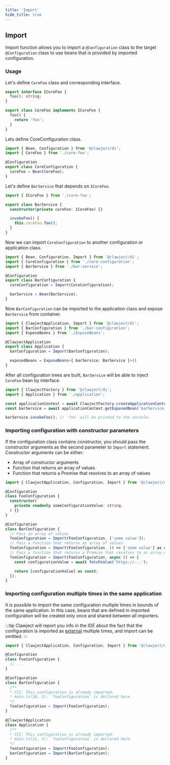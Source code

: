 ```yaml
---
title: 'Import'
hide_title: true
---
```


## Import

Import function allows you to import a `@Configuration` class to the target `@Configuration` class to use beans that is provided by imported configuration.

### Usage

Let's define `CoreFoo` class and corresponding interface.

```ts title="core-foo.ts"
export interface ICoreFoo {
  foo(): string;
}

export class CoreFoo implements ICoreFoo {
  foo() {
    return 'foo';
  }
}
```

Lets define CoreConfiguration class.

```ts title="core-configuration.ts"
import { Bean, Configuration } from '@clawject/di';
import { CoreFoo } from './core-foo';

@Configuration
export class CoreConfiguration {
  coreFoo = Bean(CoreFoo);
}
```

Let's define `BarService` that depends on `ICoreFoo`.

```ts title="bar-service.ts"
import { ICoreFoo } from './core-foo';

export class BarService {
  constructor(private coreFoo: ICoreFoo) {}

  invokeFoo() {
    this.coreFoo.foo();
  }
}
```

Now we can import `CoreConfiguration` to another configuration or application class.

```ts title="bar-configuration.ts"
import { Bean, Configuration, Import } from '@clawject/di';
import { CoreConfiguration } from './core-configuration';
import { BarService } from './bar-service';

@Configuration
export class BarConfiguration {
  coreConfiguration = Import(CoreConfiguration);

  barService = Bean(BarService);
}
```

Now `BarConfiguration` can be imported to the application class and expose `BarService` from container.

```ts title="application.ts"
import { ClawjectApplication, Import } from '@clawject/di';
import { BarConfiguration } from './bar-configuration';
import { ExposeBeans } from './ExposeBeans';

@ClawjectApplication
export class Application {
  barConfiguration = Import(BarConfiguration);

  exposedBeans = ExposeBeans<{ barService: BarService }>()
}
```

After all configuration trees are built, `BarService` will be able to inject `CoreFoo` bean by interface.

```ts title="main.ts"
import { ClawjectFactory } from '@clawject/di';
import { Application } from './application';

const applicationContext = await ClawjectFactory.createApplicationContext(Application);
const barService = await applicationContext.getExposedBean('barService');

barService.invokeFoo(); // 'foo' will be printed to the console.
```

### Importing configuration with constructor parameters

If the configuration class contains constructor, you should pass the constructor arguments as the second parameter to `Import` statement.
Constructor arguments can be either:
- Array of constructor arguments
- Function that returns an array of values
- Function that returns a Promise that resolves to an array of values

```ts
import { ClawjectApplication, Configuration, Import } from '@clawject/di';

@Configuration
class FooConfiguration {
  constructor(
    private readonly someConfigurationValue: string,
  ) {}
}

@Configuration
class BarConfiguration {
  // Pass an array of values
  fooConfiguration = Import(FooConfiguration, ['some value']);
  // Pass a function that returns an array of values
  fooConfiguration = Import(FooConfiguration, () => ['some value'] as const);
  // Pass a function that returns a Promise that resolves to an array of values
  fooConfiguration = Import(FooConfiguration, async () => {
    const configurationValue = await fetchValue('https://...');

    return [configurationValue] as const;
  });
}
```

### Importing configuration multiple times in the same application

It is possible to import the same configuration multiple times in bounds of the same application.
In this case, beans that are defined in imported configuration will be created only once and shared between all importers.

:::tip
Clawject will report you info in the IDE about the fact that the configuration is imported as [external](/docs/overview/internal-external#external) multiple times, and import can be omitted.
:::

```ts title="main.ts" showLineNumbers
import { ClawjectApplication, Configuration, Import } from '@clawject/di';

@Configuration
class FooConfiguration {
  // ...
}

@Configuration
class BarConfiguration {
  /**
  * CI1: This configuration is already imported.
  * main.ts(20, 3): `fooConfiguration` is declared here.
  */
  fooConfiguration = Import(FooConfiguration);
}

@ClawjectApplication
class Application {
  /**
  * CI1: This configuration is already imported.
  * main.ts(11, 3): `fooConfiguration` is declared here.
  */
  fooConfiguration = Import(FooConfiguration);
  barConfiguration = Import(BarConfiguration);
}

```

